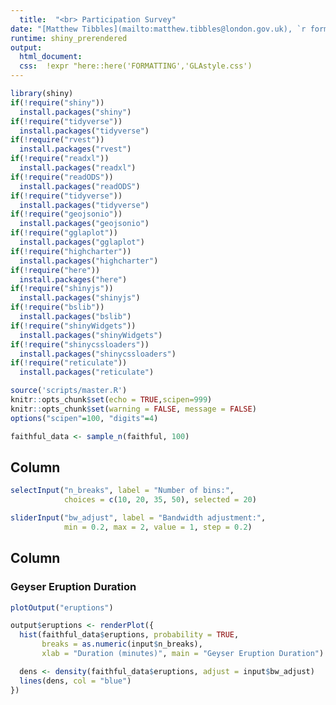 ```yaml
---
  title:  "<br> Participation Survey"
date: "[Matthew Tibbles](mailto:matthew.tibbles@london.gov.uk), `r format(Sys.Date(),'%B %Y')`"
runtime: shiny_prerendered
output:
  html_document:
  css:  !expr "here::here('FORMATTING','GLAstyle.css')
---
```

  
```r
library(shiny)
if(!require("shiny"))
  install.packages("shiny")
if(!require("tidyverse"))
  install.packages("tidyverse")
if(!require("rvest"))
  install.packages("rvest")
if(!require("readxl"))
  install.packages("readxl")
if(!require("readODS"))
  install.packages("readODS")
if(!require("tidyverse"))
  install.packages("tidyverse")
if(!require("geojsonio"))
  install.packages("geojsonio")
if(!require("gglaplot"))
  install.packages("gglaplot")
if(!require("highcharter"))
  install.packages("highcharter")
if(!require("here"))
  install.packages("here")
if(!require("shinyjs"))
  install.packages("shinyjs")
if(!require("bslib"))
  install.packages("bslib")
if(!require("shinyWidgets"))
  install.packages("shinyWidgets")
if(!require("shinycssloaders"))
  install.packages("shinycssloaders")
if(!require("reticulate"))
  install.packages("reticulate")

source('scripts/master.R')
knitr::opts_chunk$set(echo = TRUE,scipen=999)
knitr::opts_chunk$set(warning = FALSE, message = FALSE) 
options("scipen"=100, "digits"=4)

```

```r
faithful_data <- sample_n(faithful, 100)
```

Column {.sidebar}
-------------------------------------------------------------

```r
selectInput("n_breaks", label = "Number of bins:",
            choices = c(10, 20, 35, 50), selected = 20)

sliderInput("bw_adjust", label = "Bandwidth adjustment:",
            min = 0.2, max = 2, value = 1, step = 0.2)
```

Column
-------------------------------------------------------------

### Geyser Eruption Duration

```r
plotOutput("eruptions")
```

```r
output$eruptions <- renderPlot({
  hist(faithful_data$eruptions, probability = TRUE,
       breaks = as.numeric(input$n_breaks),
       xlab = "Duration (minutes)", main = "Geyser Eruption Duration")

  dens <- density(faithful_data$eruptions, adjust = input$bw_adjust)
  lines(dens, col = "blue")
})
```